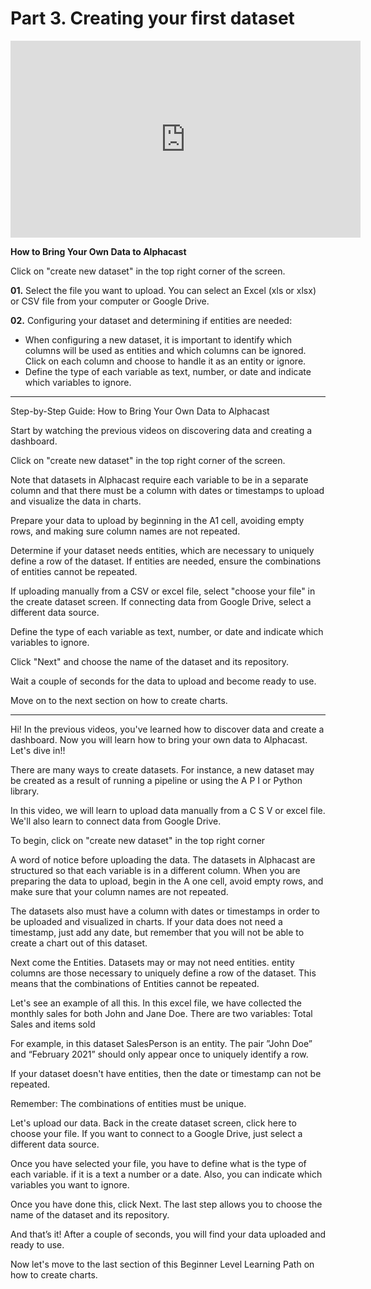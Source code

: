 # Part 3. Creating your first dataset

<iframe width="560" height="315" src="https://www.youtube.com/embed/pZ1bNOxK4ww" title="YouTube video player" frameborder="0" allow="accelerometer; autoplay; clipboard-write; encrypted-media; gyroscope; picture-in-picture; web-share" allowfullscreen></iframe>


**How to Bring Your Own Data to Alphacast**

Click on "create new dataset" in the top right corner of the screen.

**01.** Select the file you want to upload. You can select an Excel (xls or xlsx) or CSV file from your computer or Google Drive.

**02.** Configuring your dataset and determining if entities are needed:

 - When configuring a new dataset, it is important to identify which columns will be used as entities and which columns can be ignored. Click on each column and choose to handle it as an entity or ignore. 
 - Define the type of each variable as text, number, or date and indicate which variables to ignore.



___________________________________________________


Step-by-Step Guide: How to Bring Your Own Data to Alphacast

Start by watching the previous videos on discovering data and creating a dashboard.

Click on "create new dataset" in the top right corner of the screen.

Note that datasets in Alphacast require each variable to be in a separate column and that there must be a column with dates or timestamps to upload and visualize the data in charts.

Prepare your data to upload by beginning in the A1 cell, avoiding empty rows, and making sure column names are not repeated.

Determine if your dataset needs entities, which are necessary to uniquely define a row of the dataset. If entities are needed, ensure the combinations of entities cannot be repeated.

If uploading manually from a CSV or excel file, select "choose your file" in the create dataset screen. If connecting data from Google Drive, select a different data source.

Define the type of each variable as text, number, or date and indicate which variables to ignore.

Click "Next" and choose the name of the dataset and its repository.

Wait a couple of seconds for the data to upload and become ready to use.

Move on to the next section on how to create charts.

--------------------------------------------------

Hi! In the previous videos, you've learned how to discover data and create a dashboard. Now you will learn how to bring your own data to Alphacast. Let's dive in!!

There are many ways to create datasets. For instance, a new dataset may be created as a result of running a pipeline or using the A P I or Python library.

In this video, we will learn to upload data manually from a C S V or excel file. We'll also learn to connect data from Google Drive.

To begin, click on "create new dataset" in the top right corner

A word of notice before uploading the data. The datasets in Alphacast are structured so that each variable is in a different column. When you are preparing the data to upload, begin in the A one cell, avoid empty rows, and make sure that your column names are not repeated.

The datasets also must have a column with dates or timestamps in order to be uploaded and visualized in charts. If your data does not need a timestamp, just add any date, but remember that you will not be able to create a chart out of this dataset.

Next come the Entities. Datasets may or may not need entities. entity columns are those necessary to uniquely define a row of the dataset. This means that the combinations of Entities cannot be repeated. 

Let's see an example of all this. In this excel file, we have collected the monthly sales for both John and Jane Doe. There are two variables: Total Sales and items sold

For example, in this dataset SalesPerson is an entity. The pair ”John Doe” and “February 2021” should only appear once to uniquely identify a row. 

If your dataset doesn't have entities, then the date or timestamp can not be repeated. 

Remember: The combinations of entities must be unique.

Let's upload our data. Back in the create dataset screen, click here to choose your file. If you want to connect to a Google Drive, just select a different data source.

Once you have selected your file, you have to define what is the type of each variable. if it is a text a number or a date. Also, you can indicate which variables you want to ignore.

Once you have done this, click Next. The last step allows you to choose the name of the dataset and its repository.

And that’s it! After a couple of seconds, you will find your data uploaded and ready to use.

Now let's move to the last section of this Beginner Level Learning Path on how to create charts.
